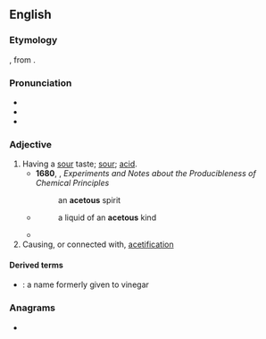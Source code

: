 ==English==

===Etymology===
{{etyl|la|en}} {{m|la|acetum||vinegar}}, from {{m|la|acere||to be sour}}.

===Pronunciation===
* {{IPA|en|/ˈæ.sɪ.təs/|/əˈsiː.təs/}}
* {{audio|en|en-us-acetous-1.ogg|Audio (US), variation 1}}
* {{audio|en|en-us-acetous-2.ogg|Audio (US), variation 2}}

===Adjective===
{{en-adj}}

# Having a [[sour]] taste; [[sour]]; [[acid]].
#* '''1680''', {{w|Robert Boyle}}, ''Experiments and Notes about the Producibleness of Chemical Principles''
#*: an '''acetous''' spirit
#* {{rfdatek|en|Robert Lowth}}
#*: a liquid of an '''acetous''' kind
#* {{quote-text|en|year=1909|author=Silas Comfort Swallow|title=III Score & X|page=82|passage=food unsalted, unsweetened, unpeppered, unspiced and unvinegared, and unspoiled by other '''acetous''' or alcoholic fermentations}}
# Causing, or connected with, [[acetification]]
#: {{ux|en|'''acetous''' fermentation}}

====Derived terms====
* {{l|en|acetous acid}}: a name formerly given to vinegar

===Anagrams===
* {{anagrams|en|a=aceostu|actuose|coteaus}}